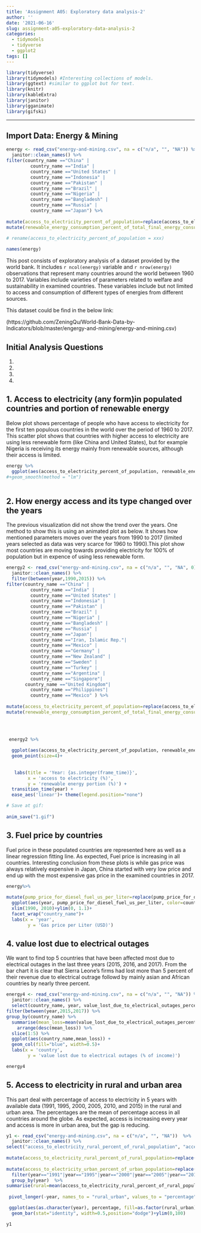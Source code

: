```yaml
---
title: 'Assignment A05: Exploratory data analysis-2'
author: ''
date: '2021-06-16'
slug: assignment-a05-exploratory-data-analysis-2
categories:
  - tidymodels
  - tidyverse
  - ggplot2
tags: []
---
```







```r
library(tidyverse)
library(tidymodels) #Interesting collections of models.
library(ggtext) #similar to ggplot but for text.
library(knitr)
library(kableExtra) 
library(janitor)
library(gganimate)
library(gifski)
```



---

## Import Data: Energy & Mining


```r

energy <- read_csv("energy-and-mining.csv", na = c("n/a", "", "NA")) %>%
  janitor::clean_names() %>%
filter(country_name =="China" |
         country_name =="India" |
         country_name =="United States" |
         country_name =="Indonesia" |
         country_name =="Pakistan" |
         country_name =="Brazil" |
         country_name =="Nigeria" |
         country_name =="Bangladesh" |
         country_name =="Russia" |
         country_name =="Japan") %>%
  
mutate(access_to_electricity_percent_of_population=replace(access_to_electricity_percent_of_population, access_to_electricity_percent_of_population > 100, NA)) %>%
mutate(renewable_energy_consumption_percent_of_total_final_energy_consumption=replace(renewable_energy_consumption_percent_of_total_final_energy_consumption, renewable_energy_consumption_percent_of_total_final_energy_consumption > 100, NA))

# rename(access_to_electricity_percent_of_population = xxx) 
 
names(energy)
```

This post consists of exploratory analysis of a dataset provided by the world bank. It includes `r ncol(energy)` variable and `r nrow(energy)` observations that represent many countries around the world between 1960 to 2017. Variables include varieties of parameters related to welfare and sustainability in examined countries. These variables include but not limited to access and consumption of different types of energies from different sources.

This dataset could be find in the below link:

(https://github.com/ZeningQu/World-Bank-Data-by-Indicators/blob/master/engergy-and-mining/energy-and-mining.csv)

## Initial Analysis Questions

1. 
2.
3.
4.


## 1. Access to electricity (any form)in populated countries and portion of renewable energy

Below plot shows percentage of people who have access to electricity for the first ten populous countries in the world over the period of 1960 to 2017. This scatter plot shows that countries with higher access to electricity are using less renewable form (like China and United States), but for example Nigeria is receiving its energy mainly from renewable sources, although their access is limited.

```r
energy %>%
  ggplot(aes(access_to_electricity_percent_of_population, renewable_energy_consumption_percent_of_total_final_energy_consumption, color=country_name))+ geom_point()
#+geom_smooth(method = "lm")
  
```


## 2. How energy access and its type changed over the years

The previous visualization did not show the trend over the years. One method to show this is using an animated plot as below. It shows how mentioned parameters moves over the years from 1990 to 2017 (limited years selected as data was very scarce for 1960 to 1990).This plot show most countries are moving towards providing electricity for 100% of population but in expence of using less renewable form.

```r

energy2 <- read_csv("energy-and-mining.csv", na = c("n/a", "", "NA", 0)) %>%
  janitor::clean_names() %>%
  filter(between(year,1990,2015)) %>%
filter(country_name =="China" |
         country_name =="India" |
         country_name =="United States" |
         country_name =="Indonesia" |
         country_name =="Pakistan" |
         country_name =="Brazil" |
         country_name =="Nigeria" |
         country_name =="Bangladesh" |
         country_name =="Russia" |
         country_name =="Japan"|
         country_name =="Iran, Islamic Rep."|
         country_name =="Mexico" |
         country_name =="Germany" |
         country_name =="New Zealand" |
         country_name =="Sweden" |
         country_name =="Turkey" |
         country_name =="Argentina" |
         country_name =="Singapore"|
       country_name =="United Kingdom"|
         country_name =="Philippines"|
         country_name =="Mexico" ) %>%
   
mutate(access_to_electricity_percent_of_population=replace(access_to_electricity_percent_of_population, access_to_electricity_percent_of_population > 100, NA)) %>%
mutate(renewable_energy_consumption_percent_of_total_final_energy_consumption=replace(renewable_energy_consumption_percent_of_total_final_energy_consumption, renewable_energy_consumption_percent_of_total_final_energy_consumption > 100, NA))


 
 
 energy2 %>%
  
  ggplot(aes(access_to_electricity_percent_of_population, renewable_energy_consumption_percent_of_total_final_energy_consumption, color=country_name))+
  geom_point(size=4)+
   
   
   labs(title = 'Year: {as.integer(frame_time)}', 
        x = 'access to electricity (%)',
        y = 'renewable energy portion (%)') +
  transition_time(year) +
  ease_aes('linear')+ theme(legend.position="none")

# Save at gif:
 
anim_save("1.gif")

```

## 3. Fuel price by countries

Fuel price in these populated countries are represented here as well as a linear regression fitting line. As expected, Fuel price is increasing in all countries. Interesting conclusion from these plots is while gas price was always relatively expensive in Japan, China started with very low price and end up with the most expensive gas price in the examined countries in 2017. 



```r
energy%>%
  
mutate(pump_price_for_diesel_fuel_us_per_liter=replace(pump_price_for_diesel_fuel_us_per_liter, pump_price_for_diesel_fuel_us_per_liter == 00, NA)) %>% 
  ggplot(aes(year, pump_price_for_diesel_fuel_us_per_liter, color=country_name))+ geom_point()+geom_smooth(method = "lm",se=FALSE)+
  xlim(1990, 2010)+ylim(0, 1.1)+
  facet_wrap("country_name")+
  labs(x = 'year',
        y = 'Gas price per Liter (USD)') 

```

## 4. value lost due to electrical outages
We want to find top 5 countries that have been affected most due to electrical outages in the last three years (2015, 2016, and 2017). From the bar chart it is clear that Sierra Leone's firms had lost more than 5 percent of their revenue due to electrical outrage followd by mainly asian and African countries by nearly three percent.



```r

energy4 <- read_csv("energy-and-mining.csv", na = c("n/a", "", "NA")) %>%
  janitor::clean_names() %>%
  select(country_name, year, value_lost_due_to_electrical_outages_percent_of_sales_for_affected_firms) %>%
filter(between(year,2015,2017)) %>%
group_by(country_name) %>%
  summarise(mean_loss=mean(value_lost_due_to_electrical_outages_percent_of_sales_for_affected_firms)) %>%
    arrange(desc(mean_loss)) %>%
  slice(1:5) %>%
  ggplot(aes(country_name,mean_loss)) +
  geom_col(fill="blue", width=0.5)+
  labs(x = 'country',
        y = 'value lost due to electrical outages (% of income)')

energy4


```






## 5. Access to electricity in rural and urban area
This part deal with percentage of access to electricity in 5 years with available data (1991, 1995, 2000, 2005, 2010, and 2015) in the rural and urban area. The percentages are the mean of percentage access in all countries around the globe. As expected, access is increasing every year and access is more in urban area, but the gap is reducing.


```r
y1 <- read_csv("energy-and-mining.csv", na = c("n/a", "", "NA"))  %>%
  janitor::clean_names() %>%
select("access_to_electricity_rural_percent_of_rural_population", "access_to_electricity_urban_percent_of_urban_population",year) %>%
  
mutate(access_to_electricity_rural_percent_of_rural_population=replace(access_to_electricity_rural_percent_of_rural_population, access_to_electricity_rural_percent_of_rural_population > 100, NA))%>%
  
mutate(access_to_electricity_urban_percent_of_urban_population=replace(access_to_electricity_urban_percent_of_urban_population, access_to_electricity_urban_percent_of_urban_population > 100, NA))  %>%
  filter(year=="1991"|year=="1995"|year=="2000"|year=="2005"|year=="2010"|year=="2015")  %>%
  group_by(year)  %>%
summarise(rural=mean(access_to_electricity_rural_percent_of_rural_population), urban=mean(access_to_electricity_urban_percent_of_urban_population))  %>%
  
 pivot_longer(-year, names_to = "rural_urban", values_to = "percentage")    %>%

 ggplot(aes(as.character(year), percentage, fill=as.factor(rural_urban)))+
  geom_bar(stat="identity", width=0.5,position="dodge")+ylim(0,100)

y1

```



